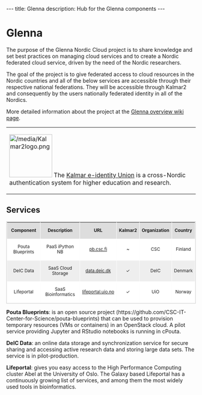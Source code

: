 ---
title: Glenna
description: Hub for the Glenna components
---

= Glenna =
The purpose of the Glenna Nordic Cloud project is to share knowledge and set best practices on managing cloud services and to create a Nordic federated cloud service, driven by the need of the Nordic researchers.

The goal of the project is to give federated access to cloud resources in the Nordic countries and all of the below services are accessible through their respective national federations. They will be accessible through Kalmar2 and consequently by the users nationally federated identity in all of the Nordics.

More detailed information about the project at the [https://wiki.neic.no/wiki/Glenna Glenna overview wiki page].


{| style="background-color: #EEEEEE;"
|[[File:/media/Kalmar2logo.png|114px|middle]] The [https://www.kalmar2.org Kalmar e-identity Union] is a cross-Nordic authentication system for higher education and research.
|}

== Services ==

<table class="table table-striped" style="border-spacing: 1px; margin: 0 0 4px; border-collapse: separate; font-size: smaller; border: 1px solid #CCCCCC;">
<thead>
<tr class="header" style="background-color: #DDDDDD;">
<th style="text-align: center;">Component</th>
<th style="text-align: center;">Description</th>
<th style="text-align: center;">URL</th>
<th style="text-align: center;">Kalmar2</th>
<th style="text-align: center;">Organization</th>
<th style="text-align: center;">Country</th>
</tr>
</thead>
<tbody>
<tr class="odd" style="background-color: #FFFFFF;">
<td style="text-align: center;">Pouta Blueprints</td>
<td style="text-align: center;">PaaS iPython NB</td>
<td style="text-align: center;"><a href="https://pb.csc.fi" target="_blank">pb.csc.fi</a></td>
<td style="text-align: center;">~</td>
<td style="text-align: center;">CSC</td>
<td style="text-align: center;">Finland</td>
</tr>
<tr class="even" style="background-color: #EEEEEE;">
<td style="text-align: center;">DeIC Data</td>
<td style="text-align: center;">SaaS Cloud Storage</td>
<td style="text-align: center;"><a href="https://data.deic.dk" target="_blank">data.deic.dk</a></td>
<td style="text-align: center;">✓</td>
<td style="text-align: center;">DeIC</td>
<td style="text-align: center;">Denmark</td>
</tr>
<tr class="odd" style="background-color: #FFFFFF;">
<td style="text-align: center;">Lifeportal</td>
<td style="text-align: center;">SaaS Bioinformatics</td>
<td style="text-align: center;"><a href="https://lifeportal.uio.no" target="_blank">lifeportal.uio.no</a></td>
<td style="text-align: center;">✓</td>
<td style="text-align: center;">UiO</td>
<td style="text-align: center;">Norway</td>
</tr>
</tbody>
</table>


'''Pouta Blueprints''': is an open source project (https://github.com/CSC-IT-Center-for-Science/pouta-blueprints) that can be used to provision temporary resources (VMs or containers) in an OpenStack cloud. A pilot service providing Jupyter and RStudio notebooks is running in cPouta.

'''DeIC Data''': an online data storage and synchronization service for secure sharing and accessing active research data and storing large data sets. The service is in pilot-production.

'''Lifeportal''': gives you easy access to the High Performance Computing cluster Abel at the University of Oslo. The Galaxy based Lifeportal has a continuously growing list of services, and among them the most widely used tools in bioinformatics.





